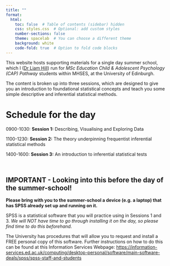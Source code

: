 ```yaml
---
title: ""
format: 
  html:
    toc: false  # Table of contents (sidebar) hidden
    css: styles.css  # Optional: add custom styles
    number-sections: false
    theme: spacelab  # You can choose a different theme
    background: white
    code-fold: true  # Option to fold code blocks
---
```


This website hosts supporting materials for a single day summer school, which I ([Dr Liam Hill](https://edwebprofiles.ed.ac.uk/profile/liam-hill)) run for *MSc Education Child & Adolescent Psychology (CAP) Pathway* students within MHSES, at the University of Edinburgh.

The content is broken up into three sessions, which are designed to give you an introduction to foundational statistical concepts and teach you some simple descriptive and inferential statistical methods.

# Schedule for the day

0900-1030: **Session 1:** Describing, Visualising and Exploring Data

1100-1230: **Session 2:** The theory underpinning frequentist inferential statistical methods

1400-1600: **Session 3:** An introduction to inferential statistical tests

<br>

::: {.callout-important}
## IMPORTANT - Looking into this before the day of the summer-school!

**Please bring with you to the summer-school a device (e.g. a laptop) that has SPSS already set up and running on it.** 

SPSS is a statistical software that you will practice using in Sessions 1 and 3. *We will NOT have time to go through installing it on the day, so please find time to do this beforehand.*

The University has procedures that will allow you to request and install a FREE personal copy of this software. Further instructions on how to do this can be found at this Information Services Webpage: <https://information-services.ed.ac.uk/computing/desktop-personal/software/main-software-deals/spss/spss-staff-and-students>
:::


